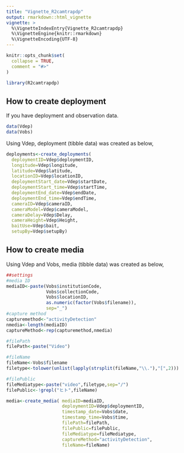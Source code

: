 ```yaml
---
title: "Vignette_R2camtrapdp"
output: rmarkdown::html_vignette
vignette: >
  %\VignetteIndexEntry{Vignette_R2camtrapdp}
  %\VignetteEngine{knitr::rmarkdown}
  %\VignetteEncoding{UTF-8}
---
```


```r
knitr::opts_chunk$set(
  collapse = TRUE,
  comment = "#>"
)
```

```r
library(R2camtrapdp)
```

## How to create deployment

If you have deployment and observation data.

```r
data(Vdep)
data(Vobs)
```
Using Vdep, deployment (tibble data) was created as below,
```r
deployments<-create_deployments(
  deploymentID=Vdep$deploymentID,
  longitude=Vdep$longitude,
  latitude=Vdep$latitude,
  locationID=Vdep$locationID,
  deploymentStart_date=Vdep$startDate,
  deploymentStart_time=Vdep$startTime,
  deploymentEnd_date=Vdep$endDate,
  deploymentEnd_time=Vdep$endTime,
  cameraID=Vdep$cameraID,
  cameraModel=Vdep$cameraModel,
  cameraDelay=Vdep$Delay,
  cameraHeight=Vdep$Height,
  baitUse=Vdep$bait,
  setupBy=Vdep$setupBy)
```

## How to create media
Using Vdep and Vobs, media (tibble data) was created as below,
```r
##settings
#media ID
mediaID<-paste(Vobs$institutionCode,
               Vobs$collectionCode,
               Vobs$locationID,
               as.numeric(factor(Vobs$filename)),
               sep="_")
#capture method
capturemethod<-"activityDetection"
nmedia<-length(mediaID)
captureMethod<-rep(capturemethod,nmedia)

#filePath
filePath<-paste("Video")

#fileName
fileName<-Vobs$filename
filetype<-tolower(unlist(lapply(strsplit(fileName,"\\."),"[",2)))

#filePublic
fileMediatype<-paste("video",filetype,sep="/")
filePublic<-!grepl("ヒト",fileName)

media<-create_media( mediaID=mediaID,
                     deploymentID=Vdep$deploymentID,
                     timestamp_date=Vobs$date,
                     timestamp_time=Vobs$time,
                     filePath=filePath,
                     filePublic=filePublic,
                     fileMediatype=fileMediatype,
                     captureMethod="activityDetection",
                     fileName=fileName)
```